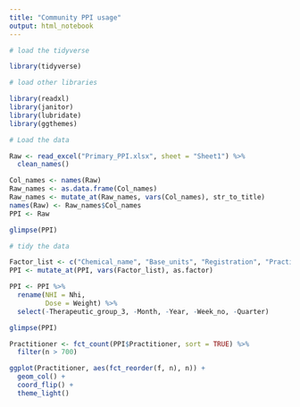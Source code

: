```yaml
---
title: "Community PPI usage"
output: html_notebook
---
```


```r
# load the tidyverse

library(tidyverse)

```

```r
# load other libraries

library(readxl)
library(janitor)
library(lubridate)
library(ggthemes)

```

```r
# Load the data

Raw <- read_excel("Primary_PPI.xlsx", sheet = "Sheet1") %>% 
  clean_names()

Col_names <- names(Raw)
Raw_names <- as.data.frame(Col_names)
Raw_names <- mutate_at(Raw_names, vars(Col_names), str_to_title)
names(Raw) <- Raw_names$Col_names
PPI <- Raw

glimpse(PPI)
```

```r
# tidy the data

Factor_list <- c("Chemical_name", "Base_units", "Registration", "Practitioner")
PPI <- mutate_at(PPI, vars(Factor_list), as.factor)

PPI <- PPI %>% 
  rename(NHI = Nhi,
         Dose = Weight) %>% 
  select(-Therapeutic_group_3, -Month, -Year, -Week_no, -Quarter)

glimpse(PPI)
```

```r
Practitioner <- fct_count(PPI$Practitioner, sort = TRUE) %>% 
  filter(n > 700)

ggplot(Practitioner, aes(fct_reorder(f, n), n)) +
  geom_col() +
  coord_flip() +
  theme_light()

```

